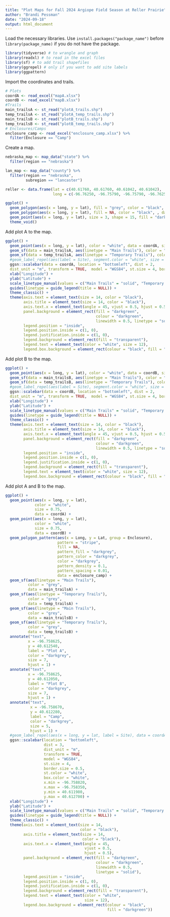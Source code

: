 ```yaml
---
title: "Plot Maps for Fall 2024 Argiope Field Season at Reller Prairie"
author: "Brandi Pessman"
date: "2024-09-18"
output: html_document
---
```


Load the necessary libraries. Use `install.packages("package_name")` before `library(package_name)` if you do not have the package. 

```r
library(tidyverse) # to wrangle and graph
library(readxl) # to read in the excel files
library(sf) # to add trail shapefiles
library(ggrepel) # only if you want to add site labels
library(ggpattern)
```

Import the coordinates and trails.

```r
# Plots
coordA <- read_excel("mapA.xlsx")
coordB <- read_excel("mapB.xlsx")
#Trails
main_trailsA <- st_read("plotA_trails.shp")
temp_trailsA <- st_read("plotA_temp_trails.shp")
main_trailsB <- st_read("plotB_trails.shp")
temp_trailsB <- st_read("plotB_temp_trails.shp")
# Enclosures/Camps
enclosure_camp <- read_excel("enclosure_camp.xlsx") %>% 
  filter(Enclosure == "Camp")
```

Create a map. 

```r
nebraska_map <- map_data("state") %>% 
  filter(region == "nebraska") 

lan_map <- map_data("county") %>% 
  filter(region == "nebraska", 
         subregion == "lancaster")

reller <- data.frame(lat = c(40.61760, 40.61760, 40.61042, 40.61042),
                     long = c(-96.76250, -96.75790, -96.75790, -96.76250))

ggplot() +
  geom_polygon(aes(x = long, y = lat), fill = "grey", color = "black", data = nebraska_map) +
  geom_polygon(aes(x = long, y = lat), fill = NA, color = "black", , data = lan_map) +
  geom_point(aes(x = long, y = lat), size = 3, shape = 15, fill = "darkgreen", color = "darkgreen", data = reller) +
  theme_void() 
```

Add plot A to the map.

```r
ggplot() +
  geom_point(aes(x = long, y = lat), color = "white", data = coordA, size = 1) +
  geom_sf(data = main_trailsA, aes(linetype = "Main Trails"), color = "grey") +  
  geom_sf(data = temp_trailsA, aes(linetype = "Temporary Trails"), color = "grey") +  
  #geom_label_repel(aes(label = Site), segment.color = "white", size = 2) +
  ggsn::scalebar(data = coordA, location = "bottomleft", dist = 2,
  dist_unit = "m", transform = TRUE,  model = "WGS84", st.size = 4, border.size = 0.5, st.color = "white", box.color = "white") +
  xlab("Longitude") +
  ylab("Latitude") +
  scale_linetype_manual(values = c("Main Trails" = "solid", "Temporary Trails" = "dashed")) + 
  guides(linetype = guide_legend(title = NULL)) + 
  theme_classic() +
  theme(axis.text = element_text(size = 14, color = "black"),
        axis.title = element_text(size = 14, color = "black"),
        axis.text.x = element_text(angle = 45, vjust = 0.5, hjust = 0.5),
        panel.background = element_rect(fill = "darkgreen",
                                        colour = "darkgreen",
                                        linewidth = 0.5, linetype = "solid"),
        legend.position = "inside", 
        legend.position.inside = c(1, 0),  
        legend.justification.inside = c(1, 0), 
        legend.background = element_rect(fill = "transparent"),
        legend.text = element_text(color = "white", size = 12),
        legend.box.background = element_rect(colour = "black", fill = "darkgreen")) 
```

Add plot B to the map. 

```r
ggplot() +
  geom_point(aes(x = long, y = lat), color = "white", data = coordB, size = 1) +
  geom_sf(data = main_trailsB, aes(linetype = "Main Trails"), color = "grey") +  
  geom_sf(data = temp_trailsB, aes(linetype = "Temporary Trails"), color = "grey") +  
  #geom_label_repel(aes(label = Site), segment.color = "white", size = 2) +
  ggsn::scalebar(data = coordB, location = "bottomleft", dist = 2,
  dist_unit = "m", transform = TRUE,  model = "WGS84", st.size = 4, border.size = 0.5, st.color = "white", box.color = "white") +
  xlab("Longitude") +
  ylab("Latitude") +
  scale_linetype_manual(values = c("Main Trails" = "solid", "Temporary Trails" = "dashed")) +
  guides(linetype = guide_legend(title = NULL)) + 
  theme_classic() +
  theme(axis.text = element_text(size = 14, color = "black"),
        axis.title = element_text(size = 14, color = "black"),
        axis.text.x = element_text(angle = 45, vjust = 0.5, hjust = 0.5),
        panel.background = element_rect(fill = "darkgreen",
                                        colour = "darkgreen",
                                        linewidth = 0.5, linetype = "solid"),
        legend.position = "inside", 
        legend.position.inside = c(1, 0),  
        legend.justification.inside = c(1, 0), 
        legend.background = element_rect(fill = "transparent"),
        legend.text = element_text(color = "white", size = 12),
        legend.box.background = element_rect(colour = "black", fill = "darkgreen")) 
```

Add plot A and B to the map.

```r
ggplot() +
  geom_point(aes(x = long, y = lat), 
             color = "white", 
             size = 0.75, 
             data = coordA) +
  geom_point(aes(x = long, y = lat), 
             color = "white", 
             size = 0.75, 
             data = coordB) +
  geom_polygon_pattern(aes(x = Long, y = Lat, group = Enclosure), 
                       pattern = "stripe", 
                       fill = NA, 
                       pattern_fill = "darkgrey", 
                       pattern_color = "darkgrey", 
                       color = "darkgrey", 
                       pattern_density = 0.1, 
                       pattern_spacing = 0.01, 
                       data = enclosure_camp) +
  geom_sf(aes(linetype = "Main Trails"), 
          color = "grey",
          data = main_trailsA) +  
  geom_sf(aes(linetype = "Temporary Trails"), 
          color = "grey",
          data = temp_trailsA) + 
  geom_sf(aes(linetype = "Main Trails"), 
          color = "grey",
          data = main_trailsB) +  
  geom_sf(aes(linetype = "Temporary Trails"), 
          color = "grey",
          data = temp_trailsB) + 
  annotate("text", 
          x = -96.758625, 
          y = 40.612540, 
          label = "Plot A", 
          color = "darkgrey", 
          size = 7, 
          hjust = 1) +
  annotate("text", 
          x = -96.758625, 
          y = 40.612050, 
          label = "Plot B", 
          color = "darkgrey", 
          size = 7, 
          hjust = 1) +
  annotate("text", 
           x = -96.758670, 
           y = 40.612280, 
           label = "Camp", 
           color = "darkgrey", 
           size = 5, 
           hjust = 1) +
  #geom_label_repel(aes(x = long, y = lat, label = Site), data = coordA, segment.color = "white", size = 2) +
  ggsn::scalebar(location = "bottomleft", 
                 dist = 3, 
                 dist_unit = "m", 
                 transform = TRUE,  
                 model = "WGS84", 
                 st.size = 4, 
                 border.size = 0.5, 
                 st.color = "white", 
                 box.color = "white",
                 x.min = -96.758820,
                 x.max = -96.758350,
                 y.min = 40.611980,
                 y.max = 40.612700) +
  xlab("Longitude") +
  ylab("Latitude") +
  scale_linetype_manual(values = c("Main Trails" = "solid", "Temporary Trails" = "dashed")) +
  guides(linetype = guide_legend(title = NULL)) + 
  theme_classic() +
  theme(axis.text = element_text(size = 14, 
                                 color = "black"),
        axis.title = element_text(size = 14, 
                                  color = "black"),
        axis.text.x = element_text(angle = 45, 
                                   vjust = 0.5, 
                                   hjust = 0.5),
        panel.background = element_rect(fill = "darkgreen",
                                        colour = "darkgreen",
                                        linewidth = 0.5, 
                                        linetype = "solid"),
        legend.position = "inside", 
        legend.position.inside = c(1, 0),  
        legend.justification.inside = c(1, 0), 
        legend.background = element_rect(fill = "transparent"),
        legend.text = element_text(color = "white", 
                                   size = 12),
        legend.box.background = element_rect(colour = "black", 
                                             fill = "darkgreen")) 
```